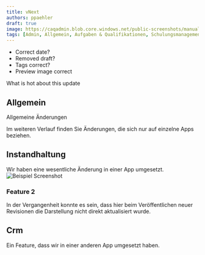 ```yaml
---
title: vNext
authors: ppaehler
draft: true
image: https://caqadmin.blob.core.windows.net/public-screenshots/manual-screenshots/Screenshot2022-09-28_training_ConfirmAttendance.png
tags: [Admin, Allgemein, Aufgaben & Qualifikationen, Schulungsmanagement]
---
```


- Correct date?
- Removed draft?
- Tags correct?
- Preview image correct

What is hot about this update

<!--truncate-->

## Allgemein

Allgemeine Änderungen

Im weiteren Verlauf finden Sie Änderungen, die sich nur auf einzelne Apps beziehen.

## Instandhaltung

Wir haben eine wesentliche Änderung in einer App umgesetzt.
![Beispiel Screenshot](https://via.placeholder.com/150)

### Feature 2

In der Vergangenheit konnte es sein, dass hier beim Veröffentlichen neuer Revisionen die Darstellung nicht direkt aktualisiert wurde.

## Crm

Ein Feature, dass wir in einer anderen App umgesetzt haben.
